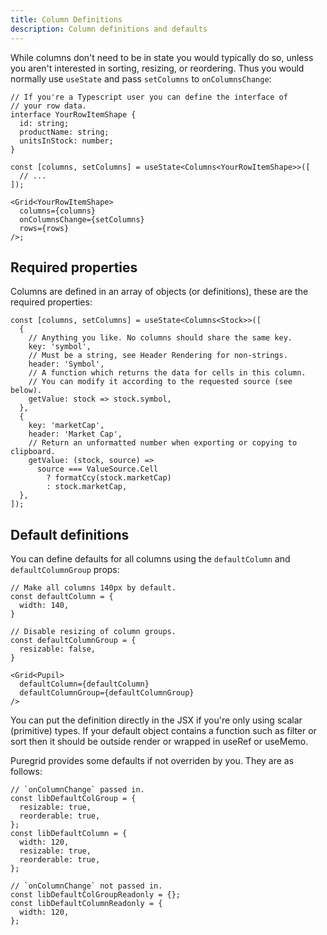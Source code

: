 ```yaml
---
title: Column Definitions
description: Column definitions and defaults
---
```



While columns don't need to be in state you would typically do so, unless you aren't interested in sorting, resizing, or reordering. Thus you would normally use `useState` and pass `setColumns` to `onColumnsChange`:

```tsx:title=Passing+columns+and+setter+into+the+grid
// If you're a Typescript user you can define the interface of
// your row data.
interface YourRowItemShape {
  id: string;
  productName: string;
  unitsInStock: number;
}

const [columns, setColumns] = useState<Columns<YourRowItemShape>>([
  // ...
]);

<Grid<YourRowItemShape>
  columns={columns}
  onColumnsChange={setColumns}
  rows={rows}
/>;
```

## Required properties

Columns are defined in an array of objects (or definitions), these are the required properties:

```ts:title=Required+column+properties
const [columns, setColumns] = useState<Columns<Stock>>([
  {
    // Anything you like. No columns should share the same key.
    key: 'symbol',
    // Must be a string, see Header Rendering for non-strings.
    header: 'Symbol',
    // A function which returns the data for cells in this column.
    // You can modify it according to the requested source (see below).
    getValue: stock => stock.symbol,
  },
  {
    key: 'marketCap',
    header: 'Market Cap',
    // Return an unformatted number when exporting or copying to clipboard.
    getValue: (stock, source) =>
      source === ValueSource.Cell
        ? formatCcy(stock.marketCap)
        : stock.marketCap,
  },
]);
```

## Default definitions

You can define defaults for all columns using the `defaultColumn` and `defaultColumnGroup` props:

```tsx:title=Setting+column+defaults
// Make all columns 140px by default.
const defaultColumn = {
  width: 140,
}

// Disable resizing of column groups.
const defaultColumnGroup = {
  resizable: false,
}

<Grid<Pupil>
  defaultColumn={defaultColumn}
  defaultColumnGroup={defaultColumnGroup}
/>
```

<Alert>
  You can put the definition directly in the JSX if you're only using
  scalar (primitive) types. If your default object contains a function such
  as filter or sort then it should be outside render or wrapped in useRef
  or useMemo.
</Alert>

Puregrid provides some defaults if not overriden by you. They are as follows:

```ts:title=Puregrid+column+defaults
// `onColumnChange` passed in.
const libDefaultColGroup = {
  resizable: true,
  reorderable: true,
};
const libDefaultColumn = {
  width: 120,
  resizable: true,
  reorderable: true,
};

// `onColumnChange` not passed in.
const libDefaultColGroupReadonly = {};
const libDefaultColumnReadonly = {
  width: 120,
};
```
